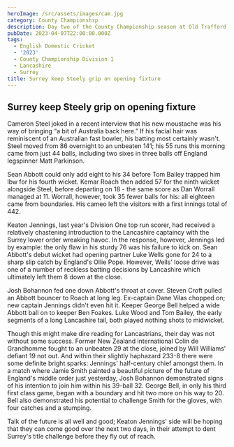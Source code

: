 ```yaml
---
heroImage: /src/assets/images/cam.jpg
category: County Championship
description: Day two of the County Championship season at Old Trafford
pubDate: 2023-04-07T22:00:00.000Z
tags:
  - English Domestic Cricket
  - '2023'
  - County Championship Division 1
  - Lancashire
  - Surrey
title: Surrey keep Steely grip on opening fixture
---
```


## Surrey keep Steely grip on opening fixture

Cameron Steel joked in a recent interview that his new moustache was his way of bringing “a bit of Australia back here.” If his facial hair was reminiscent of an Australian fast bowler, his batting most certainly wasn't. Steel moved from 86 overnight to an unbeaten 141; his 55 runs this morning came from just 44 balls, including two sixes in three balls off England legspinner Matt Parkinson.

Sean Abbott could only add eight to his 34 before Tom Bailey trapped him lbw for his fourth wicket. Kemar Roach then added 57 for the ninth wicket alongside Steel, before departing on 18 - the same score as Dan Worrall managed at 11. Worrall, however, took 35 fewer balls for his: all eighteen came from boundaries. His cameo left the visitors with a first innings total of 442.

Keaton Jennings, last year's Division One top run scorer, had received a relatively chastening introduction to the Lancashire captaincy with the Surrey lower order wreaking havoc. In the response, however, Jennings led by example: the only flaw in his sturdy 76 was his failure to kick on. Sean Abbott's debut wicket had opening partner Luke Wells gone for 24 to a sharp slip catch by England's Ollie Pope. However, Wells' loose drive was one of a number of reckless batting decisions by Lancashire which ultimately left them 8 down at the close.

Josh Bohannon fed one down Abbott's throat at cover. Steven Croft pulled an Abbott bouncer to Roach at long leg. Ex-captain Dane Vilas chopped on; new captain Jennings didn't even hit it. Keeper George Bell helped a wide Abbott ball on to keeper Ben Foakes. Luke Wood and Tom Bailey, the early segments of a long Lancashire tail, both played nothing shots to midwicket.

Though this might make dire reading for Lancastrians, their day was not without some success. Former New Zealand international Colin de Grandhomme fought to an unbeaten 29 at the close, joined by Will Williams' defiant 19 not out. And within their slightly haphazard 233-8 there were some definite bright sparks: Jennings' half-century chief amongst them. In a match where Jamie Smith painted a beautiful picture of the future of England's middle order just yesterday, Josh Bohannon demonstrated signs of his intention to join him within his 39-ball 32. George Bell, in only his third first class game, began with a boundary and hit two more on his way to 20. Bell also demonstrated his potential to challenge Smith for the gloves, with four catches and a stumping.

Talk of the future is all well and good; Keaton Jennings' side will be hoping that they can come good over the next two days, in their attempt to dent Surrey's title challenge before they fly out of reach.
